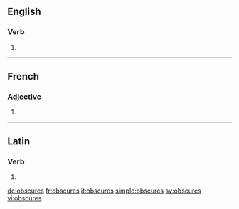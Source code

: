 ==English==

===Verb===
{{head|en}}

# {{en-third-person singular of|obscure}}

----

==French==

===Adjective===
{{fr-adj-form}}

# {{form of|feminine plural|obscur|lang=fr}}

----

==Latin==

===Verb===
{{la-verb-form|obscūrēs}}

# {{conjugation of|obscūrō||2|s|pres|act|sub|lang=la}}

[[de:obscures]]
[[fr:obscures]]
[[it:obscures]]
[[simple:obscures]]
[[sv:obscures]]
[[vi:obscures]]